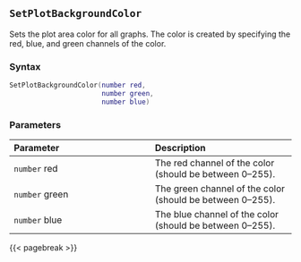 ## `SetPlotBackgroundColor`

Sets the plot area color for all graphs. The color is created by specifying the red, blue, and green channels of the color.

### Syntax {-}

``` .lua
SetPlotBackgroundColor(number red,
                       number green,
                       number blue)
```

### Parameters {-}

**Parameter** | **Description**
| :-- | :-- |
`number` red | The red channel of the color (should be between 0--255).
`number` green | The green channel of the color (should be between 0--255).
`number` blue | The blue channel of the color (should be between 0--255).

{{< pagebreak >}}

